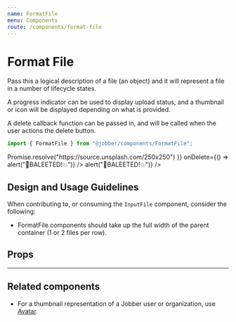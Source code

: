 ```yaml
---
name: FormatFile
menu: Components
route: /components/format-file
---
```



# Format File

<ComponentStatus stage="pre" responsive="no" accessible="no" />

Pass this a logical description of a file (an object) and it will represent a
file in a number of lifecycle states.

A progress indicator can be used to display upload status, and a thumbnail or
icon will be displayed depending on what is provided.

A delete callback function can be passed in, and will be called when the user
actions the delete button.

```ts
import { FormatFile } from "@jobber/components/FormatFile";
```

<Playground>
  <Content>
    <FormatFile
      file={{
        key: "abc",
        name: "myballisbigandroundIamrollingitontheground.png",
        type: "image/png",
        size: 213402324,
        progress: 0.3,
        src: () => Promise.resolve("https://source.unsplash.com/250x250")
      }}
      onDelete={() => alert("🧨BALEETED!💥")}
    />
    <FormatFile
      file={{
        key: "mosdef",
        name: "tps_report.png",
        type: "application/pdf",
        size: 2134023,
        progress: 1
      }}
      onDelete={() => alert("🧨BALEETED!💥")}
    />
  </Content>
</Playground>

## Design and Usage Guidelines

When contributing to, or consuming the `InputFile` component, consider the
following:

- FormatFile components should take up the full width of the parent container (1
  or 2 files per row).

## Props

<Props of={FormatFile} />

---

## Related components

* For a thumbnail representation of a Jobber user or organization, use [Avatar](avatar).
